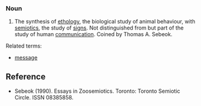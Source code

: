===Noun===
#The synthesis of [[ethology]], the biological study of animal behaviour, with [[semiotics]], the study of [[sign]]s. Not distinguished from but part of the study of human [[communication]]. Coined by Thomas A. Sebeok.

Related terms:
*[[message]]

==Reference==
*Sebeok (1990). Essays in Zoosemiotics. Toronto: Toronto Semiotic Circle. ISSN 08385858.